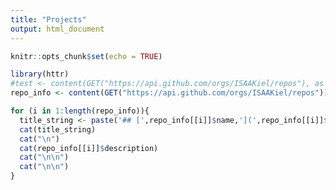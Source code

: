 ```yaml
---
title: "Projects"
output: html_document
---
```


```r
knitr::opts_chunk$set(echo = TRUE)
```

```r
library(httr)
#test <- content(GET("https://api.github.com/orgs/ISAAKiel/repos"), as = "text")
repo_info <- content(GET("https://api.github.com/orgs/ISAAKiel/repos"))

for (i in 1:length(repo_info)){
  title_string <- paste('## [',repo_info[[i]]$name,'](',repo_info[[i]]$html_url,'")',sep="")
  cat(title_string)
  cat("\n")
  cat(repo_info[[i]]$description)
  cat("\n\n")
  cat("\n\n")
}
```



